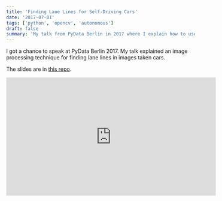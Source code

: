 ```yaml
---
title: 'Finding Lane Lines for Self-Driving Cars'
date: '2017-07-01'
tags: ['python', 'opencv', 'autonomous']
draft: false
summary: 'My talk from PyData Berlin in 2017 where I explain how to use OpenCV and Python to find lane lines for self-driving cars.'
---
```


I got a chance to speak at PyData Berlin 2017. My talk explained an image processing technique for finding lane lines in images taken cars.

The slides are in [this repo](https://github.com/rkipp1210/pydata-berlin-2017).

<iframe
  width="560"
  height="315"
  src="https://www.youtube.com/embed/VyLihutdsPk"
  frameborder="0"
  allow="accelerometer; autoplay; clipboard-write; encrypted-media; gyroscope; picture-in-picture"
  allowfullscreen
></iframe>
